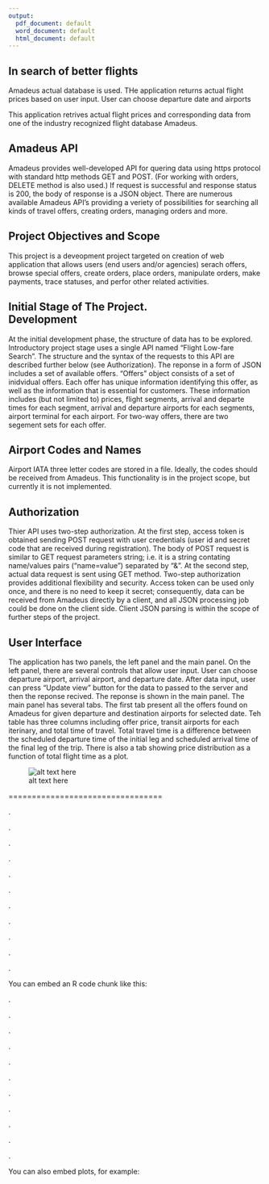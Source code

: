 ```yaml
---
output:
  pdf_document: default
  word_document: default
  html_document: default
---
```

<html>

<head>
<title>Flight Prices</title>
</head>

<body>
<h2>In search of better flights</h2>
<p>Amadeus actual database is used. THe application returns actual flight prices based on user input. User can choose departure date and airports</p>
</p><p>
This application retrives actual flight prices and corresponding data from one of the industry recognized flight database Amadeus.

<h2>Amadeus API</h2>

Amadeus provides well-developed API for quering data using https protocol with standard http methods GET and POST. (For working with orders, DELETE method is also used.) If request is successful and response status is 200, the body of response is a JSON object. There are numerous available Amadeus API's providing a veriety of possibilities for searching all kinds of travel offers, creating orders, managing orders and more.

<h2>Project Objectives and Scope</h2>

This project is a deveopment project targeted on creation of web application that allows users (end users and/or agencies) serach offers, browse special offers, create orders, place orders, manipulate orders, make payments, trace statuses, and perfor other related activities.

<h2>
Initial Stage of The Project.  
Development</h2>

At the initial development phase, the structure of data has to be explored. Introductory project stage uses a single API named "Flight Low-fare Search". The structure and the syntax of the requests to this API are described further below (see Authorization). The reponse in a form of JSON includes a set of available offers. "Offers" object consists of a set of inidvidual offers. Each offer has unique information identifying this offer, as well as the information that is essential for customers. These information includes (but not limited to) prices, flight segments, arrival and departe times for each segment, arrival and departure airports for each segments, airport terminal for each airport. For two-way offers, there are two segement sets for each offer.

<h2>Airport Codes and Names</h2>

Airport IATA three letter codes are stored in a file. Ideally, the codes should be received from Amadeus. This functionality is in the project scope, but currently it is not implemented. 
</p><p>
<h2>Authorization</h2>
Thier API uses two-step authorization. At the first step, access token is obtained sending POST request with user credentials (user id and secret code that are received during registration). The body of POST request is similar to GET request parameters string; i.e. it is a string contating name/values pairs ("name=value") separated by "&". At the second step, actual data request is sent using GET method. Two-step authorization provides additional flexibility and security. Access token can be used only once, and there is no need to keep it secret; consequently, data can be received from Amadeus directly by a client, and all JSON processing job could be done on the client side. Client JSON parsing is within the scope of further steps of the project.
</p>
<h2>User Interface</h2>
<p>
The application has two panels, the left panel and the main panel. On the left panel, there are several controls that allow user input. User can choose departure airport, arrival airport, and departure date. After data input, user can press "Update view" button for the data to passed to the server and then the reponse recived. The reponse is shown in the main panel. The main panel has several tabs. The first tab present all the offers found on Amadeus for given departure and destination airports for selected date. Teh table has three columns including offer price, transit airports for each iterinary, and total time of travel. Total travel time is a difference between the scheduled departure time of the initial leg and scheduled arrival time of the final leg of the trip. There is also a tab showing price distribution as a function of total flight time as a plot.
<p>
![alt text here](p1.jpg)
</p><p>
=================================
<p>

<p>.</p><p>.</p><p>.</p><p>.</p><p>.</p><p>.</p><p>.</p><p>.</p><p>.</p><p>.</p><p>.</p>
 You can embed an R code chunk like this:</p><p>.</p><p>.</p><p>.</p><p>.</p><p>.</p><p>.</p><p>.</p><p>.</p><p>.</p><p>.</p><p>.</p>

<!--begin.rcode
summary(cars)
end.rcode-->

<p>You can also embed plots, for example:</p>

<!--begin.rcode fig.width=7, fig.height=6
plot(cars)
end.rcode-->

</body>
</html>
